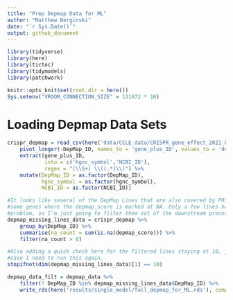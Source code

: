 ```yaml
---
title: "Prep Depmap Data for ML"
author: "Matthew Berginski"
date: "`r Sys.Date()`"
output: github_document
---
```


```r
library(tidyverse)
library(here)
library(tictoc)
library(tidymodels)
library(patchwork)

knitr::opts_knit$set(root.dir = here())
Sys.setenv("VROOM_CONNECTION_SIZE" = 131072 * 10)
```

# Loading Depmap Data Sets

```r
crispr_depmap = read_csv(here('data/CCLE_data/CRISPR_gene_effect_2021_Q3_release.csv.gz')) %>%
    pivot_longer(-DepMap_ID, names_to = 'gene_plus_ID', values_to = 'depmap_score') %>%
    extract(gene_plus_ID,
            into = c('hgnc_symbol','NCBI_ID'),
            regex = "(\\S+) \\((.*)\\)") %>%
    mutate(DepMap_ID = as.factor(DepMap_ID),
           hgnc_symbol = as.factor(hgnc_symbol),
           NCBI_ID = as.factor(NCBI_ID))
```

```r
#It looks like several of the DepMap Lines that are also covered by PRISM have
#some genes where the depmap_score is marked at NA. Only a few lines have this
#problem, so I'm just going to filter them out of the downstream processing.
depmap_missing_lines_data = crispr_depmap %>% 
	group_by(DepMap_ID) %>% 
	summarise(na_count = sum(is.na(depmap_score))) %>% 
	filter(na_count > 0)

#Also adding a quick check here for the filtered lines staying at 10, just in
#case I need to run this again.
stopifnot(dim(depmap_missing_lines_data)[1] == 10)

depmap_data_filt = depmap_data %>%
	filter(! DepMap_ID %in% depmap_missing_lines_data$DepMap_ID) %>%
	write_rds(here('results/single_model/full_depmap_for_ML.rds'), compress = 'gz')
```